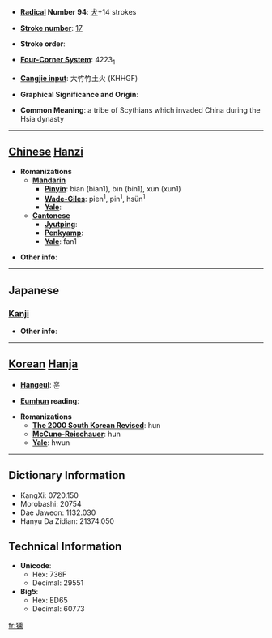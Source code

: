 * '''[[Wiktionary:Chinese radical index| Radical]] Number 94''': [[Wiktionary:Chinese radical index 犬|犬]]+14 strokes

* '''[[Wiktionary:Chinese total strokes index|Stroke number]]''': [[Wiktionary:Chinese total strokes index 17|17]]

* '''Stroke order''': 

* '''[[Wiktionary:Chinese four corner index|Four-Corner System]]''': 4223<sub>1</sub>

* '''[[Wiktionary:Chinese Cangjie index|Cangjie input]]''': 大竹竹土火 (KHHGF)

* '''Graphical Significance and Origin''': 

* '''Common Meaning''': a tribe of Scythians which invaded China during the Hsia dynasty

----

== [[Chinese]] [[Hanzi]] ==

* '''Romanizations'''
** '''[[Mandarin]]'''
*** '''[[Pinyin]]''': biān (bian1), bīn (bin1), xūn (xun1)
*** '''[[Wade-Giles]]''': pien<sup>1</sup>, pin<sup>1</sup>, hsün<sup>1</sup>
*** '''[[Yale]]''': 
** '''[[Cantonese]]'''
*** '''[[Jyutping]]''':
*** '''[[Penkyamp]]''': 
*** '''[[Yale]]''': fan1

* '''Other info''': 

----

==Japanese==
===[[Kanji]]===
{{kanji|on readings=[[くん]] (kun)|kun readings=}}

* '''Other info''':  

----

== [[Korean]] [[Hanja]] ==

* '''[[Hangeul]]''': 훈

* '''[[Eumhun]] reading''': 

* '''Romanizations'''
** '''[[The 2000 South Korean Revised Romanization|The 2000 South Korean Revised]]''': hun
** '''[[McCune-Reischauer]]''': hun
** '''[[Yale]]''': hwun

----

== Dictionary Information ==

* KangXi: 0720.150
* Morobashi: 20754
* Dae Jaweon: 1132.030
* Hanyu Da Zidian: 21374.050

== Technical Information ==

* '''Unicode''':
** Hex: 736F
** Decimal: 29551
* '''Big5''':
** Hex: ED65
** Decimal: 60773

[[fr:獯]]